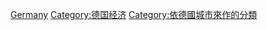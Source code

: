 [[Category:各國各城市经济|Germany]]
[[Category:德国经济|Category:德国经济]]
[[Category:依德國城市來作的分類|Category:依德國城市來作的分類]]